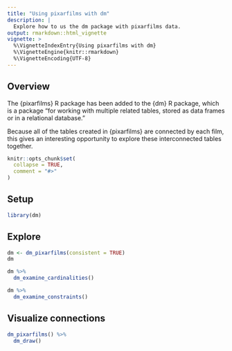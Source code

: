 ```yaml
---
title: "Using pixarfilms with dm"
description: |
  Explore how to us the dm package with pixarfilms data.
output: rmarkdown::html_vignette
vignette: >
  %\VignetteIndexEntry{Using pixarfilms with dm}
  %\VignetteEngine{knitr::rmarkdown}
  %\VignetteEncoding{UTF-8}
---
```


## Overview

The {pixarfilms} R package has been added to the {dm} R package, which is a
package "for working with multiple related tables, stored as data frames or in a
relational database."

Because all of the tables created in {pixarfilms} are connected by each film,
this gives an interesting opportunity to explore these interconnected tables
together.

```r
knitr::opts_chunk$set(
  collapse = TRUE,
  comment = "#>"
)
```


## Setup

```r
library(dm)
```


## Explore

```r
dm <- dm_pixarfilms(consistent = TRUE)
dm
```

```r
dm %>%
  dm_examine_cardinalities()
```


```r
dm %>%
  dm_examine_constraints()
```


## Visualize connections

```r
dm_pixarfilms() %>%
  dm_draw()
```

